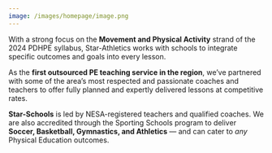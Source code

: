 ```yaml
---
image: /images/homepage/image.png
---
```

With a strong focus on the **Movement and Physical Activity** strand of the 2024 PDHPE syllabus, Star-Athletics works with schools to integrate specific outcomes and goals into every lesson.

As the **first outsourced PE teaching service in the region**, we’ve partnered with some of the area’s most respected and passionate coaches and teachers to offer fully planned and expertly delivered lessons at competitive rates.

**Star-Schools** is led by NESA-registered teachers and qualified coaches. We are also accredited through the Sporting Schools program to deliver **Soccer, Basketball, Gymnastics, and Athletics** — and can cater to *any* Physical Education outcomes.
